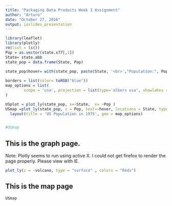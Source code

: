 ```yaml
---
title: "Packaging Data Products Week 3 Assignment"
author: "Arturo"
date: "October 27, 2016"
output: ioslides_presentation
---
```



```r
library(leaflet)
library(plotly)
rm(list = ls())
Pop = as.vector(state.x77[,1])
State= state.abb
state_pop = data.frame(State, Pop)
                       
state_pop$hover= with(state_pop, paste(State, '<br>',"Population:", Pop))

borders = list(color= toRGB("blue"))
map_options = list(
        scope = 'usa', projection = list(type='albers usa', showlakes = TRUE, lakecolor = toRGB('white'))
)

USplot = plot_ly(state_pop, x=~State,  x= ~Pop )
USmap =plot_ly(state_pop, z = Pop, text=~hover, locations = State, type='choropleth', locationmode='USA-states', color = Pop, colors='Blues', marker=list(line = borders))%>%
  layout(title = 'US Population in 1975', geo = map_options)


#USmap
```


## This is the graph page.
Note: Plotly seems to run using active X. I could not get firefox to render the page properly. Please view with IE.

```r
plot_ly(z = ~volcano, type = "surface" , colors = "Reds")

```

## This is the map page
```r
USmap
```



